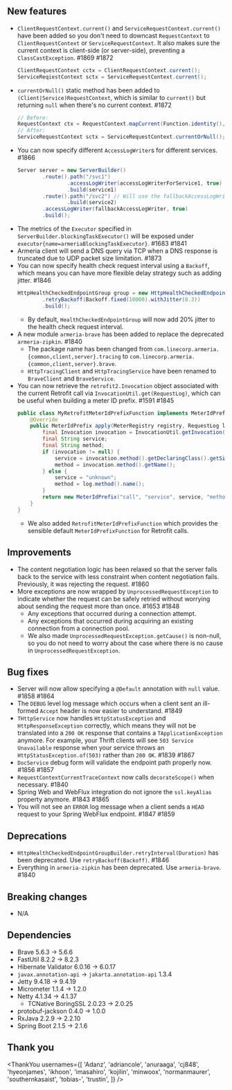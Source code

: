 ## New features

- `ClientRequestContext.current()` and `ServiceRequestContext.current()` have been added so you don't need to downcast `RequestContext` to `ClientRequestContext` or `ServiceRequestContext`. It also makes sure the current context is client-side (or server-side), preventing a `ClassCastException`. #1869 #1872
  ```java
  ClientRequestContext cctx = ClientRequestContext.current();
  ServiceReqiestContext sctx = ServiceRequestContext.current();
  ```
- `currentOrNull()` static method has been added to `(Client|Service)RequestContext`, which is similar to `current()` but returning `null` when there's no current context. #1872
  ```java
  // Before:
  RequestContext ctx = RequestContext.mapCurrent(Function.identity(), null);
  // After:
  ServiceRequestContext sctx = ServiceRequestContext.currentOrNull();
  ```
- You can now specify different `AccessLogWriter`s for different services. #1866
  ```java
  Server server = new ServerBuilder()
          .route().path("/svc1")
                  .accessLogWriter(accessLogWriterForService1, true)
                  .build(service1)
          .route().path("/svc2") // Will use the fallbackAccessLogWriter.
                  .build(service2)
          .accessLogWriter(fallbackAccessLogWriter, true)
          .build();
  ```
- The metrics of the `Executor` specified in `ServerBuilder.blockingTaskExecutor()` will be exposed under `executor{name=armeriaBlockingTaskExecutor}`. #1683 #1841
- Armeria client will send a DNS query via TCP when a DNS response is truncated due to UDP packet size limitation. #1873
- You can now specify health check request interval using a `Backoff`, which means you can have more flexible delay strategy such as adding jitter. #1846
  ```java
  HttpHealthCheckedEndpointGroup group = new HttpHealthCheckedEndpointGroup(...)
          .retryBackoff(Backoff.fixed(10000).withJitter(0.3))
          .build();
  ```
  - By default, `HealthCheckedEndpointGroup` will now add 20% jitter to the health check request interval.
- A new module `armeria-brave` has been added to replace the deprecated `armeria-zipkin`. #1840
  - The package name has been changed from `com.linecorp.armeria.{common,client,server}.tracing` to `com.linecorp.armeria.{common,client,server}.brave`.
  - `HttpTracingClient` and `HttpTracingService` have been renamed to `BraveClient` and `BraveService`.
- You can now retrieve the `retrofit2.Invocation` object associated with the current Retrofit call via `InvocationUtil.get(RequestLog)`, which can be useful when building a meter ID prefix. #1591 #1845
  ```java
  public class MyRetrofitMeterIdPrefixFunction implements MeterIdPrefixFunction {
      @Override
      public MeterIdPrefix apply(MeterRegistry registry, RequestLog log) {
          final Invocation invocation = InvocationUtil.getInvocation(log);
          final String service;
          final String method;
          if (invocation != null) {
              service = invocation.method().getDeclaringClass().getSimpleName();
              method = invocation.method().getName();
          } else {
              service = "unknown";
              method = log.method().name();
          }
          return new MeterIdPrefix("call", "service", service, "method", method);
      }
  }
  ```
  - We also added `RetrofitMeterIdPrefixFunction` which provides the sensible default `MeterIdPrefixFunction` for Retrofit calls.

## Improvements

- The content negotiation logic has been relaxed so that the server falls back to the service with less constraint when content negotiation fails. Previously, it was rejecting the request. #1860
- More exceptions are now wrapped by `UnprocessedRequestException` to indicate whether the request can be safely retried without worrying about sending the request more than once. #1653 #1848
  - Any exceptions that occurred during a connection attempt.
  - Any exceptions that occurred during acquiring an existing connection from a connection pool.
  - We also made `UnprocessedRequestException.getCause()` is non-null, so you do not need to worry about the case where there is no cause in `UnprocessedRequestException`.

## Bug fixes

- Server will now allow specifying a `@Default` annotation with `null` value. #1858 #1864
- The `DEBUG` level log message which occurs when a client sent an ill-formed `Accept` header is now easier to understand. #1849
- `THttpService` now handles `HttpStatusException` and `HttpResponseException` correctly, which means they will not be translated into a `200 OK` response that contains a `TApplicationException` anymore. For example, your Thrift clients will see `503 Service Unavailable` response when your service throws an `HttpStatusException.of(503)` rather than `200 OK`. #1839 #1867
- `DocService` debug form will validate the endpoint path properly now. #1856 #1857
- `RequestContextCurrentTraceContext` now calls `decorateScope()` when necessary. #1840
- Spring Web and WebFlux integration do not ignore the `ssl.keyAlias` property anymore. #1843 #1865
- You will not see an `ERROR` log message when a client sends a `HEAD` request to your Spring WebFlux endpoint. #1847 #1859

## Deprecations

- `HttpHealthCheckedEndpointGroupBuilder.retryInterval(Duration)` has been deprecated. Use `retryBackoff(Backoff)`. #1846
- Everything in `armeria-zipkin` has been deprecated. Use `armeria-brave`. #1840

## Breaking changes

- N/A

## Dependencies

- Brave 5.6.3 -> 5.6.6
- FastUtil 8.2.2 -> 8.2.3
- Hibernate Validator 6.0.16 -> 6.0.17
- `javax.annotation-api` -> `jakarta.annotation-api` 1.3.4
- Jetty 9.4.18 -> 9.4.19
- Micrometer 1.1.4 -> 1.2.0
- Netty 4.1.34 -> 4.1.37
  - TCNative BoringSSL 2.0.23 -> 2.0.25
- protobuf-jackson 0.4.0 -> 1.0.0
- RxJava 2.2.9 -> 2.2.10
- Spring Boot 2.1.5 -> 2.1.6

## Thank you

<ThankYou
  usernames={[
    'Adanz',
    'adriancole',
    'anuraaga',
    'cj848',
    'hyeonjames',
    'ikhoon',
    'imasahiro',
    'kojilin',
    'minwoox',
    'normanmaurer',
    'southernkasaist',
    'tobias-',
    'trustin',
  ]}
/>
